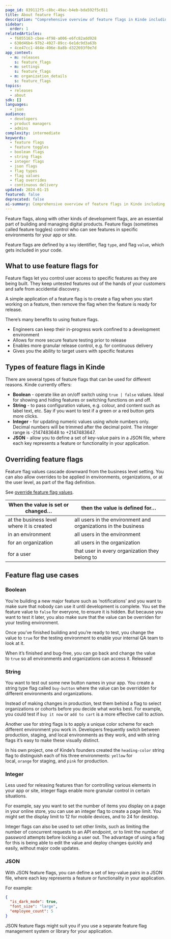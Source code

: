 ```yaml
---
page_id: 839112f5-c8bc-49ac-b4eb-bda592f5c011
title: About feature flags
description: "Comprehensive overview of feature flags in Kinde including flag types, use cases, override mechanisms, and implementation examples for controlled feature releases"
sidebar:
  order: 1
relatedArticles:
  - f6055163-cbee-4f98-a006-e6fc82add928
  - 630d46b4-97b2-4927-89cc-6e1dc9d3a63b
  - 4ce47cc1-464e-496e-8a8b-d322693f0e7d
app_context:
  - m: releases
    s: feature_flags
  - m: settings
    s: feature_flags
  - m: organization_details
    s: feature_flags
topics:
  - releases
  - about
sdk: []
languages:
  - json
audience:
  - developers
  - product managers
  - admins
complexity: intermediate
keywords:
  - feature flags
  - feature toggles
  - boolean flags
  - string flags
  - integer flags
  - json flags
  - flag types
  - flag values
  - flag overrides
  - continuous delivery
updated: 2024-01-15
featured: false
deprecated: false
ai-summary: Comprehensive overview of feature flags in Kinde including flag types, use cases, override mechanisms, and implementation examples for controlled feature releases.
---
```


Feature flags, along with other kinds of development flags, are an essential part of building and managing digital products. Feature flags (sometimes called feature toggles) control who can see features in specific environments for your app or site.

Feature flags are defined by a `key` identifier, flag `type`, and flag `value`, which gets included in your code.

## What to use feature flags for

Feature flags let you control user access to specific features as they are being built. They keep untested features out of the hands of your customers and safe from accidental discovery.

A simple application of a feature flag is to create a flag when you start working on a feature, then remove the flag when the feature is ready for release.

There’s many benefits to using feature flags.

- Engineers can keep their in-progress work confined to a development environment
- Allows for more secure feature testing prior to release
- Enables more granular release control, e.g. for continuous delivery
- Gives you the ability to target users with specific features

## Types of feature flags in Kinde

There are several types of feature flags that can be used for different reasons. Kinde currently offers:

- **Boolean** - operate like an on/off switch using `true | false` values. Ideal for showing and hiding features or switching functions on and off.
- **String** - to pass configuration values, e.g. colour, and content such as label text, etc. Say if you want to test if a green or a red button gets more clicks.
- **Integer** - for updating numeric values using whole numbers only. Decimal numbers will be trimmed after the decimal point. The integer range is -2147483648 to +2147483647.
- **JSON** - allow you to define a set of key-value pairs in a JSON file, where each key represents a feature or functionality in your application.

## Overriding feature flags

Feature flag values cascade downward from the business level setting. You can also allow overrides to be applied in environments, organizations, or at the user level, as part of the flag definition.

See [override feature flag values](/releases/feature-flags/edit-feature-flag/).

| When the value is set or changed…         | then the value is defined for…                                 |
| ----------------------------------------- | -------------------------------------------------------------- |
| at the business level where it is created | all users in the environment and organizations in the business |
| in an environment                         | all users in the environment                                   |
| for an organization                       | all users in the organization                                  |
| for a user                                | that user in every organization they belong to                 |

## Feature flag use cases

### Boolean

You’re building a new major feature such as ‘notifications’ and you want to make sure that nobody can use it until development is complete. You set the feature value to `false` for everyone, to ensure it is hidden. But because you want to test it later, you also make sure that the value can be overriden for your testing environment.

Once you’ve finished building and you’re ready to test, you change the value to `true` for the testing environment to enable your internal QA team to look at it.

When it’s finished and bug-free, you can go back and change the value to `true` so all environments and organizations can access it. Released!

### String

You want to test out some new button names in your app. You create a string type flag called `buy-button` where the value can be overridden for different environments and organizations.

Instead of making changes in production, test them behind a flag to select organizations or cohorts before you decide what works best. For example, you could test if `buy it now` or `add to cart` is a more effective call to action.

Another use for string flags is to apply a unique color scheme for each different environment you work in. Developers frequently switch between production, staging, and local environments as they work, and with string flags it’s easy to make these visually distinct.

In his own project, one of Kinde’s founders created the `heading-color` string flag to distinguish each of his three environments: `yellow` for local, `orange` for staging, and `pink` for production.

### Integer

Less used for releasing features than for controlling various elements in your app or site, integer flags enable more granular control in certain situations.

For example, say you want to set the number of items you display on a page in your online store, you can use an integer flag to create a page limit. You might set the display limit to 12 for mobile devices, and to 24 for desktop.

Integer flags can also be used to set other limits, such as limiting the number of concurrent requests to an API endpoint, or to limit the number of password attempts before locking a user out. The advantage of using a flag for this is being able to edit the value and deploy changes quickly and easily, without major code updates.

### JSON

With JSON feature flags, you can define a set of key-value pairs in a JSON file, where each key represents a feature or functionality in your application.

For example:

```json
{
  "is_dark_mode": true,
  "font_size": "large",
  "employee_count": 5
}
```

JSON feature flags might suit you if you use a separate feature flag management system or library for your application.
